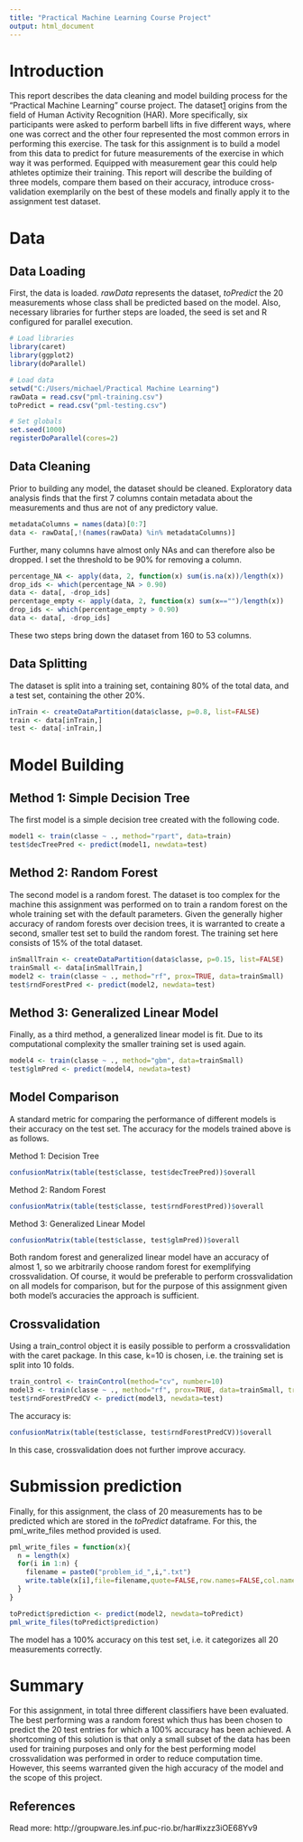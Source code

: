 ```yaml
---
title: "Practical Machine Learning Course Project"
output: html_document
---
```



# Introduction
This report describes the data cleaning and model building process for the "Practical Machine Learning" course project. The dataset[1] origins from the field of Human Activity Recognition (HAR). More specifically, six participants were asked to perform barbell lifts in five different ways, where one was correct and the other four represented the most common errors in performing this exercise. The task for this assignment is to build a model from this data to predict for future measurements of the exercise in which way it was performed. Equipped with measurement gear this could help athletes optimize their training.
This report will describe the building of three models, compare them based on their accuracy, introduce cross-validation exemplarily on the best of these models and finally apply it to the assignment test dataset. 

# Data

## Data Loading
First, the data is loaded. _rawData_ represents the dataset, _toPredict_ the 20 measurements whose class shall be predicted based on the model. Also, necessary libraries for further steps are loaded, the seed is set and R configured for parallel execution.

```r
# Load libraries
library(caret)
library(ggplot2)
library(doParallel)

# Load data
setwd("C:/Users/michael/Practical Machine Learning")
rawData = read.csv("pml-training.csv")
toPredict = read.csv("pml-testing.csv")

# Set globals
set.seed(1000)
registerDoParallel(cores=2)
```

## Data Cleaning
Prior to building any model, the dataset should be cleaned. Exploratory data analysis finds that the first 7 columns contain metadata about the measurements and thus are not of any predictory value. 

```r
metadataColumns = names(data)[0:7]
data <- rawData[,!(names(rawData) %in% metadataColumns)]
```

Further, many columns have almost only NAs and can therefore also be dropped. I set the threshold to be 90% for removing a column.

```r
percentage_NA <- apply(data, 2, function(x) sum(is.na(x))/length(x))
drop_ids <- which(percentage_NA > 0.90)
data <- data[, -drop_ids]
percentage_empty <- apply(data, 2, function(x) sum(x=="")/length(x))
drop_ids <- which(percentage_empty > 0.90)
data <- data[, -drop_ids]
```

These two steps bring down the dataset from 160 to 53 columns.

## Data Splitting
The dataset is split into a training set, containing 80% of the total data, and a test set, containing the other 20%.

```r
inTrain <- createDataPartition(data$classe, p=0.8, list=FALSE)
train <- data[inTrain,]
test <- data[-inTrain,]
```

# Model Building

## Method 1: Simple Decision Tree
The first model is a simple decision tree created with the following code.

```r
model1 <- train(classe ~ ., method="rpart", data=train)
test$decTreePred <- predict(model1, newdata=test)
```

## Method 2: Random Forest
The second model is a random forest. The dataset is too complex for the machine this assignment was performed on to train a random forest on the whole training set with the default parameters. Given the generally higher accuracy of random forests over decision trees, it is warranted to create a second, smaller test set to build the random forest. The training set here consists of 15% of the total dataset.

```r
inSmallTrain <- createDataPartition(data$classe, p=0.15, list=FALSE)
trainSmall <- data[inSmallTrain,]
model2 <- train(classe ~ ., method="rf", prox=TRUE, data=trainSmall)
test$rndForestPred <- predict(model2, newdata=test)
```

## Method 3: Generalized Linear Model
Finally, as a third method, a generalized linear model is fit. Due to its computational complexity the smaller training set is used again.

```r
model4 <- train(classe ~ ., method="gbm", data=trainSmall)
test$glmPred <- predict(model4, newdata=test)
```

## Model Comparison
A standard metric for comparing the performance of different models is their accuracy on the test set. The accuracy for the models trained above is as follows.

Method 1: Decision Tree
```r
confusionMatrix(table(test$classe, test$decTreePred))$overall
```

Method 2: Random Forest
```r
confusionMatrix(table(test$classe, test$rndForestPred))$overall
```

Method 3: Generalized Linear Model
```r
confusionMatrix(table(test$classe, test$glmPred))$overall
```

Both random forest and generalized linear model have an accuracy of almost 1, so we arbitrarily choose random forest for exemplifying crossvalidation. Of course, it would be preferable to perform crossvalidation on all models for comparison, but for the purpose of this assignment given both model's accuracies the approach is sufficient.

## Crossvalidation
Using a train_control object it is easily possible to perform a crossvalidation with the caret package. In this case, k=10 is chosen, i.e. the training set is split into 10 folds.

```r
train_control <- trainControl(method="cv", number=10)
model3 <- train(classe ~ ., method="rf", prox=TRUE, data=trainSmall, trControl=train_control)
test$rndForestPredCV <- predict(model3, newdata=test)
```

The accuracy is:
```r
confusionMatrix(table(test$classe, test$rndForestPredCV))$overall
```

In this case, crossvalidation does not further improve accuracy.

# Submission prediction
Finally, for this assignment, the class of 20 measurements has to be predicted which are stored in the _toPredict_ dataframe. For this, the pml\_write\_files method provided is used.

```r
pml_write_files = function(x){
  n = length(x)
  for(i in 1:n) {
    filename = paste0("problem_id_",i,".txt")
    write.table(x[i],file=filename,quote=FALSE,row.names=FALSE,col.names=FALSE)
  }
}
```
```r
toPredict$prediction <- predict(model2, newdata=toPredict)
pml_write_files(toPredict$prediction)
```

The model has a 100% accuracy on this test set, i.e. it categorizes all 20 measurements correctly.


# Summary
For this assignment, in total three different classifiers have been evaluated. The best performing was a random forest which thus has been chosen to predict the 20 test entries for which a 100% accuracy has been achieved. A shortcoming of this solution is that only a small subset of the data has been used for training purposes and only for the best performing model crossvalidation was performed in order to reduce computation time. However, this seems warranted given the high accuracy of the model and the scope of this project.

## References
[1]: Ugulino, W.; Cardador, D.; Vega, K.; Velloso, E.; Milidiu, R.; Fuks, H. Wearable Computing: Accelerometers' Data Classification of Body Postures and Movements. Proceedings of 21st Brazilian Symposium on Artificial Intelligence. Advances in Artificial Intelligence - SBIA 2012. In: Lecture Notes in Computer Science. , pp. 52-61. Curitiba, PR: Springer Berlin / Heidelberg, 2012. ISBN 978-3-642-34458-9. DOI: 10.1007/978-3-642-34459-6_6. 

Read more: http://groupware.les.inf.puc-rio.br/har#ixzz3iOE68Yv9

